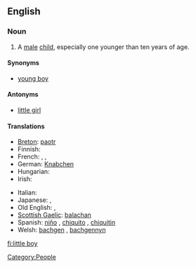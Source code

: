 {{rfd}}
==English==

===Noun===
{{en-noun|sg=[[little]] [[boy]]}}

# A [[male]] [[child]], especially one younger than ten years of age.

====Synonyms====
* [[young boy]]

====Antonyms====
* [[little girl]]

====Translations====
{{trans-top|a male child}}
* [[Breton]]: [[paotr]] {{m}}
* Finnish: {{t|fi|pikkupoika}}
* French: {{t+|fr|garçonnet|m}}, {{t+|fr|petit|m}}, {{t+|fr|gamin|m}}
* German: [[Knabchen]] {{m}}
* Hungarian: {{t|hu|kisfiú}}
* Irish: {{t+|ga|buachaill|m|xs=Irish}}
{{trans-mid}}
* Italian: {{t+|it|bambino|m}}
* Japanese: {{t-|ja|男の子|tr=otoko no ko|sc=Jpan}}, {{t|ja|男児|tr=danji|sc=Jpan}}
* Old English: {{t-|ang|cnafa|m|xs=Old English}}, {{t-|ang|cniht|m|xs=Old English}}
* [[Scottish Gaelic]]: [[balachan]] {{m}}
* Spanish: [[niño]] {{m}}, [[chiquito]] {{m}}, [[chiquitin]] {{m}}
* Welsh: [[bachgen]] {{m}}, [[bachgennyn]] {{m}}
{{trans-bottom}}

[[Category:People]]

[[fi:little boy]]